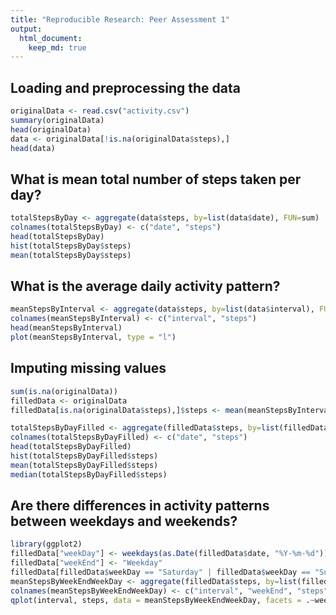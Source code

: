 ```yaml
---
title: "Reproducible Research: Peer Assessment 1"
output: 
  html_document:
    keep_md: true
---
```



## Loading and preprocessing the data
```r
originalData <- read.csv("activity.csv")
summary(originalData)
head(originalData)
data <- originalData[!is.na(originalData$steps),]
head(data)
```



## What is mean total number of steps taken per day?
```r
totalStepsByDay <- aggregate(data$steps, by=list(data$date), FUN=sum)
colnames(totalStepsByDay) <- c("date", "steps")
head(totalStepsByDay)
hist(totalStepsByDay$steps)
mean(totalStepsByDay$steps)
```



## What is the average daily activity pattern?
```r
meanStepsByInterval <- aggregate(data$steps, by=list(data$interval), FUN=mean)
colnames(meanStepsByInterval) <- c("interval", "steps")
head(meanStepsByInterval)
plot(meanStepsByInterval, type = "l")
```



## Imputing missing values
```r
sum(is.na(originalData))
filledData <- originalData
filledData[is.na(originalData$steps),]$steps <- mean(meanStepsByInterval$steps)

totalStepsByDayFilled <- aggregate(filledData$steps, by=list(filledData$date), FUN=sum)
colnames(totalStepsByDayFilled) <- c("date", "steps")
head(totalStepsByDayFilled)
hist(totalStepsByDayFilled$steps)
mean(totalStepsByDayFilled$steps)
median(totalStepsByDayFilled$steps)
```



## Are there differences in activity patterns between weekdays and weekends?
```r
library(ggplot2)  
filledData["weekDay"] <- weekdays(as.Date(filledData$date, "%Y-%m-%d"))
filledData["weekEnd"] <- "Weekday"
filledData[filledData$weekDay == "Saturday" | filledData$weekDay == "Sunday", ]$weekEnd <- "Weekend" 
meanStepsByWeekEndWeekDay <- aggregate(filledData$steps, by=list(filledData$interval, filledData$weekEnd), FUN=mean)
colnames(meanStepsByWeekEndWeekDay) <- c("interval", "weekEnd", "steps")
qplot(interval, steps, data = meanStepsByWeekEndWeekDay, facets = .~weekEnd, ylab = "Steps", xlab = "")
```

